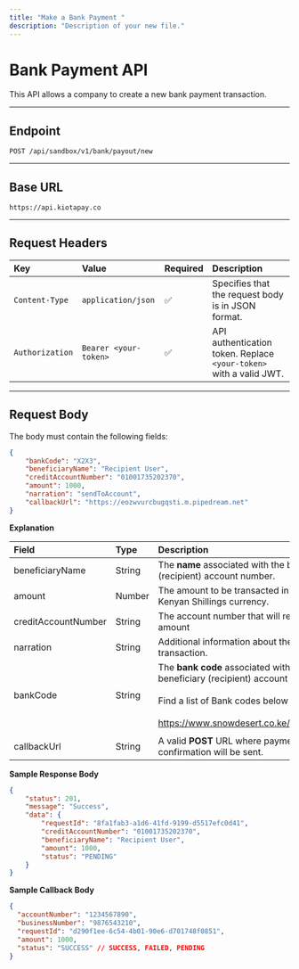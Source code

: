 ```yaml
---
title: "Make a Bank Payment "
description: "Description of your new file."
---
```


# Bank Payment API

This API allows a company to create a new bank payment transaction.

---

## **Endpoint**

`POST /api/sandbox/v1/bank/payout/new`

---

## **Base URL**

`https://api.kiotapay.co`

---

## **Request Headers**

| Key             | Value                 | Required | Description                                                        |
| :-------------- | :-------------------- | :------- | :----------------------------------------------------------------- |
| `Content-Type`  | `application/json`    | ✅        | Specifies that the request body is in JSON format.                 |
| `Authorization` | `Bearer <your-token>` | ✅        | API authentication token. Replace `<your-token>` with a valid JWT. |

---

## **Request Body**

The body must contain the following fields:

```json
{
    "bankCode": "X2X3",
    "beneficiaryName": "Recipient User",
    "creditAccountNumber": "01001735202370",
    "amount": 1000,
    "narration": "sendToAccount",
    "callbackUrl": "https://eozwvurcbugqsti.m.pipedream.net"
}
```

**Explanation**

| **Field**           | Type   | Description                                                                                                                                                                  |
| :------------------ | :----- | :--------------------------------------------------------------------------------------------------------------------------------------------------------------------------- |
| beneficiaryName     | String | The **name** associated with the beneficiary (recipient) account number.                                                                                                     |
| amount              | Number | The amount to be transacted in the Kenyan Shillings currency.                                                                                                                |
| creditAccountNumber | String | The account number that will receive the amount                                                                                                                              |
| narration           | String | Additional information about the transaction.                                                                                                                                |
| bankCode            | String | The **bank code** associated with the beneficiary (recipient) account number. <br /><br />Find a list of Bank codes below<br /><br />https://www.snowdesert.co.ke/resources/ |
|                     |        |                                                                                                                                                                              |
| callbackUrl         | String | A valid **POST** URL where payment confirmation will be sent.                                                                                                                |

**Sample Response Body**

```json
{
    "status": 201,
    "message": "Success",
    "data": {
        "requestId": "8fa1fab3-a1d6-41fd-9199-d5517efc0d41",
        "creditAccountNumber": "01001735202370",
        "beneficiaryName": "Recipient User",
        "amount": 1000,
        "status": "PENDING"
    }
}
```

**Sample Callback Body**

```json
{
  "accountNumber": "1234567890",
  "businessNumber": "9876543210",
  "requestId": "d290f1ee-6c54-4b01-90e6-d701748f0851",
  "amount": 1000,
  "status": "SUCCESS" // SUCCESS, FAILED, PENDING
}
```